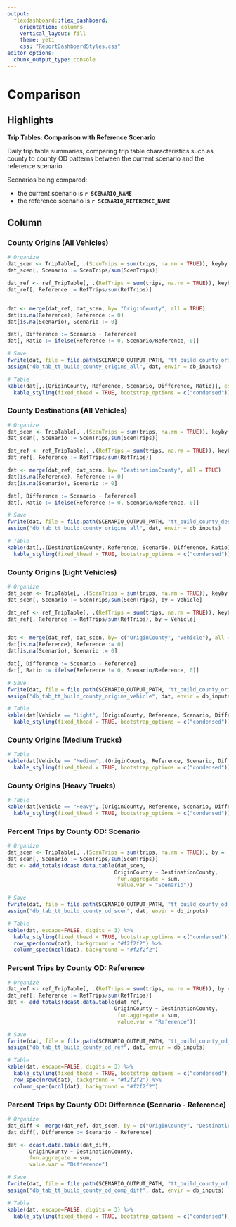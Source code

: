 ```yaml
---
output: 
  flexdashboard::flex_dashboard:
    orientation: columns
    vertical_layout: fill
    theme: yeti
    css: "ReportDashboardStyles.css"
editor_options: 
  chunk_output_type: console
---
```

Comparison {data-navmenu="Trip Tables"}
============================================

Highlights {data-width=150}
--------------------------------------------

**Trip Tables: Comparison with Reference Scenario**

Daily trip table summaries, comparing trip table characteristics such as county to county OD patterns between the current scenario and the reference scenario.

Scenarios being compared:

- the current scenario is **`r SCENARIO_NAME`**
- the reference scenario is **`r SCENARIO_REFERENCE_NAME`**

Column {data-width=600, .tabset}
--------------------------------------------

### County Origins (All Vehicles) 

```r
# Organize
dat_scen <- TripTable[, .(ScenTrips = sum(trips, na.rm = TRUE)), keyby = .(OriginCounty = OSummaryGeog)]
dat_scen[, Scenario := ScenTrips/sum(ScenTrips)]

dat_ref <- ref_TripTable[, .(RefTrips = sum(trips, na.rm = TRUE)), keyby = .(OriginCounty = OSummaryGeog)]
dat_ref[, Reference := RefTrips/sum(RefTrips)]


dat <- merge(dat_ref, dat_scen, by= "OriginCounty", all = TRUE)
dat[is.na(Reference), Reference := 0]
dat[is.na(Scenario), Scenario := 0]

dat[, Difference := Scenario - Reference]
dat[, Ratio := ifelse(Reference != 0, Scenario/Reference, 0)]

# Save
fwrite(dat, file = file.path(SCENARIO_OUTPUT_PATH, "tt_build_county_origins_all.csv"))
assign("db_tab_tt_build_county_origins_all", dat, envir = db_inputs)

# Table
kable(dat[,.(OriginCounty, Reference, Scenario, Difference, Ratio)], escape=FALSE, digits = 3) %>%
  kable_styling(fixed_thead = TRUE, bootstrap_options = c("condensed")) 

```


### County Destinations (All Vehicles) 

```r
# Organize
dat_scen <- TripTable[, .(ScenTrips = sum(trips, na.rm = TRUE)), keyby = .(DestinationCounty = DSummaryGeog)]
dat_scen[, Scenario := ScenTrips/sum(ScenTrips)]

dat_ref <- ref_TripTable[, .(RefTrips = sum(trips, na.rm = TRUE)), keyby = .(DestinationCounty = DSummaryGeog)]
dat_ref[, Reference := RefTrips/sum(RefTrips)]

dat <- merge(dat_ref, dat_scen, by= "DestinationCounty", all = TRUE)
dat[is.na(Reference), Reference := 0]
dat[is.na(Scenario), Scenario := 0]

dat[, Difference := Scenario - Reference]
dat[, Ratio := ifelse(Reference != 0, Scenario/Reference, 0)]

# Save
fwrite(dat, file = file.path(SCENARIO_OUTPUT_PATH, "tt_build_county_dest_all.csv"))
assign("db_tab_tt_build_county_origins_all", dat, envir = db_inputs)

# Table
kable(dat[,.(DestinationCounty, Reference, Scenario, Difference, Ratio)], escape=FALSE, digits = 3) %>%
  kable_styling(fixed_thead = TRUE, bootstrap_options = c("condensed")) 

```

### County Origins (Light Vehicles) 

```r
# Organize
dat_scen <- TripTable[, .(ScenTrips = sum(trips, na.rm = TRUE)), keyby = .(OriginCounty = OSummaryGeog, Vehicle)]
dat_scen[, Scenario := ScenTrips/sum(ScenTrips), by = Vehicle]

dat_ref <- ref_TripTable[, .(RefTrips = sum(trips, na.rm = TRUE)), keyby = .(OriginCounty = OSummaryGeog, Vehicle)]
dat_ref[, Reference := RefTrips/sum(RefTrips), by = Vehicle]


dat <- merge(dat_ref, dat_scen, by= c("OriginCounty", "Vehicle"), all = TRUE)
dat[is.na(Reference), Reference := 0]
dat[is.na(Scenario), Scenario := 0]

dat[, Difference := Scenario - Reference]
dat[, Ratio := ifelse(Reference != 0, Scenario/Reference, 0)]

# Save
fwrite(dat, file = file.path(SCENARIO_OUTPUT_PATH, "tt_build_county_origins_vehicle.csv"))
assign("db_tab_tt_build_county_origins_vehicle", dat, envir = db_inputs)

# Table
kable(dat[Vehicle == "Light",.(OriginCounty, Reference, Scenario, Difference, Ratio)], escape=FALSE, digits = 3) %>%
  kable_styling(fixed_thead = TRUE, bootstrap_options = c("condensed")) 

```

### County Origins (Medium Trucks) 

```r
# Table
kable(dat[Vehicle == "Medium",.(OriginCounty, Reference, Scenario, Difference, Ratio)], escape=FALSE, digits = 3) %>%
  kable_styling(fixed_thead = TRUE, bootstrap_options = c("condensed")) 

```

### County Origins (Heavy Trucks) 

```r
# Table
kable(dat[Vehicle == "Heavy",.(OriginCounty, Reference, Scenario, Difference, Ratio)], escape=FALSE, digits = 3) %>%
  kable_styling(fixed_thead = TRUE, bootstrap_options = c("condensed")) 

```


### Percent Trips by County OD: Scenario

```r
# Organize
dat_scen <- TripTable[, .(ScenTrips = sum(trips, na.rm = TRUE)), by = .(OriginCounty = OSummaryGeog, DestinationCounty = DSummaryGeog)]
dat_scen[, Scenario := ScenTrips/sum(ScenTrips)]
dat <- add_totals(dcast.data.table(dat_scen,
                                  OriginCounty ~ DestinationCounty,
                                   fun.aggregate = sum,
                                   value.var = "Scenario"))

# Save
fwrite(dat, file = file.path(SCENARIO_OUTPUT_PATH, "tt_build_county_od_scen.csv"))
assign("db_tab_tt_build_county_od_scen", dat, envir = db_inputs)

# Table
kable(dat, escape=FALSE, digits = 3) %>%
  kable_styling(fixed_thead = TRUE, bootstrap_options = c("condensed")) %>%
  row_spec(nrow(dat), background = "#f2f2f2") %>%
  column_spec(ncol(dat), background = "#f2f2f2")

```

### Percent Trips by County OD: Reference

```r
# Organize
dat_ref <- ref_TripTable[, .(RefTrips = sum(trips, na.rm = TRUE)), by = .(OriginCounty = OSummaryGeog, DestinationCounty = DSummaryGeog)]
dat_ref[, Reference := RefTrips/sum(RefTrips)]
dat <- add_totals(dcast.data.table(dat_ref,
                                  OriginCounty ~ DestinationCounty,
                                   fun.aggregate = sum,
                                   value.var = "Reference"))

# Save
fwrite(dat, file = file.path(SCENARIO_OUTPUT_PATH, "tt_build_county_od_ref.csv"))
assign("db_tab_tt_build_county_od_ref", dat, envir = db_inputs)

# Table
kable(dat, escape=FALSE, digits = 3) %>%
  kable_styling(fixed_thead = TRUE, bootstrap_options = c("condensed")) %>%
  row_spec(nrow(dat), background = "#f2f2f2") %>%
  column_spec(ncol(dat), background = "#f2f2f2")

```


### Percent Trips by County OD: Difference (Scenario - Reference)

```r
# Organize
dat_diff <- merge(dat_ref, dat_scen, by = c("OriginCounty", "DestinationCounty"))
dat_diff[, Difference := Scenario - Reference]

dat <- dcast.data.table(dat_diff,
       OriginCounty ~ DestinationCounty,
       fun.aggregate = sum,
       value.var = "Difference")

# Save
fwrite(dat, file = file.path(SCENARIO_OUTPUT_PATH, "tt_build_county_od_comp_diff.csv"))
assign("db_tab_tt_build_county_od_comp_diff", dat, envir = db_inputs)

# Table
kable(dat, escape=FALSE, digits = 3) %>%
  kable_styling(fixed_thead = TRUE, bootstrap_options = c("condensed"))

```

